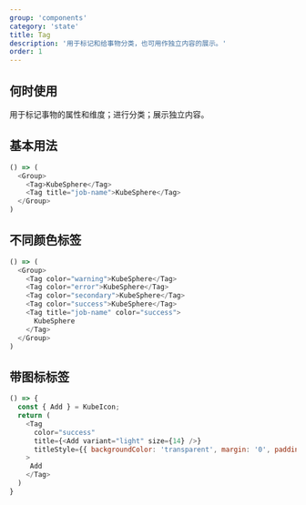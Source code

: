 ```yaml
---
group: 'components'
category: 'state'
title: Tag
description: '用于标记和给事物分类，也可用作独立内容的展示。'
order: 1
---
```


## 何时使用

用于标记事物的属性和维度；进行分类；展示独立内容。

## 基本用法

```js live=true
() => (
  <Group>
    <Tag>KubeSphere</Tag>
    <Tag title="job-name">KubeSphere</Tag>
  </Group>
)
```

## 不同颜色标签

```js live=true
() => (
  <Group>
    <Tag color="warning">KubeSphere</Tag>
    <Tag color="error">KubeSphere</Tag>
    <Tag color="secondary">KubeSphere</Tag>
    <Tag color="success">KubeSphere</Tag>
    <Tag title="job-name" color="success">
      KubeSphere
    </Tag>
  </Group>
)
```

## 带图标标签

```js live=true
() => {
  const { Add } = KubeIcon;
  return (
    <Tag
      color="success"
      title={<Add variant="light" size={14} />}
      titleStyle={{ backgroundColor: 'transparent', margin: '0', padding: '0 3px' }}
    >
     Add
    </Tag>
  )
}
```
